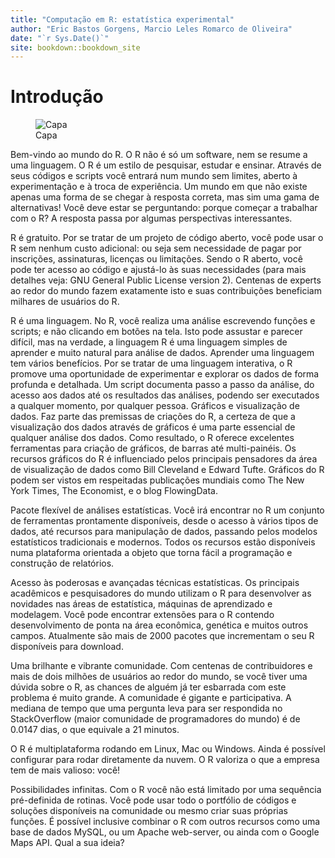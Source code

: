 ```yaml
--- 
title: "Computação em R: estatística experimental"
author: "Eric Bastos Gorgens, Marcio Leles Romarco de Oliveira"
date: "`r Sys.Date()`"
site: bookdown::bookdown_site
---
```


# Introdução

![Capa](./figuras/capa.png)

Bem-vindo ao mundo do R. O R não é só um software, nem se resume a uma linguagem. O R é um estilo de pesquisar, estudar e ensinar. Através de seus códigos e scripts você entrará num mundo sem limites, aberto à experimentação e à troca de experiência. Um mundo em que não existe apenas uma forma de se chegar à resposta correta, mas sim uma gama de alternativas! Você deve estar se perguntando: porque começar a trabalhar com o R? A resposta passa por algumas perspectivas interessantes.

R é gratuito. Por se tratar de um projeto de código aberto, você pode usar o R sem nenhum custo adicional: ou seja sem necessidade de pagar por inscrições, assinaturas, licenças ou limitações. Sendo o R aberto, você pode ter acesso ao código e ajustá-lo às suas necessidades (para mais detalhes veja: GNU General Public License version 2). Centenas de experts ao redor do mundo fazem exatamente isto e suas contribuições beneficiam milhares de usuários do R.

R é uma linguagem. No R, você realiza uma análise escrevendo funções e scripts; e não clicando em botões na tela. Isto pode assustar e parecer difícil, mas na verdade, a linguagem R é uma linguagem simples de aprender e muito natural para análise de dados. Aprender uma linguagem tem vários benefícios. Por se tratar de uma linguagem interativa, o R promove uma oportunidade de experimentar e explorar os dados de forma profunda e detalhada. Um script documenta passo a passo da análise, do acesso aos dados até os resultados das análises, podendo ser executados a qualquer momento, por qualquer pessoa.
Gráficos e visualização de dados. Faz parte das premissas de criações do R, a certeza de que a visualização dos dados através de gráficos é uma parte essencial de qualquer análise dos dados. Como resultado, o R oferece excelentes ferramentas para criação de gráficos, de barras até multi-painéis. Os recursos gráficos do R é influenciado pelos principais pensadores da área de visualização de dados como Bill Cleveland e Edward Tufte. Gráficos do R podem ser vistos em respeitadas publicações mundiais como The New York Times, The Economist, e o blog FlowingData.

Pacote flexível de análises estatísticas. Você irá encontrar no R um conjunto de ferramentas prontamente disponíveis, desde o acesso à vários tipos de dados, até recursos para manipulação de dados, passando pelos modelos estatísticos tradicionais e modernos. Todos os recursos estão disponíveis numa plataforma orientada a objeto que torna fácil a programação e construção de relatórios.

Acesso às poderosas e avançadas técnicas estatísticas. Os principais acadêmicos e pesquisadores do mundo utilizam o R para desenvolver as novidades nas áreas de estatística, máquinas de aprendizado e modelagem. Você pode encontrar extensões para o R contendo desenvolvimento de ponta na área econômica, genética e muitos outros campos. Atualmente são mais de 2000 pacotes que incrementam o seu R disponíveis para download.

Uma brilhante e vibrante comunidade. Com centenas de contribuidores e mais de dois milhões de usuários ao redor do mundo, se você tiver uma dúvida sobre o R, as chances de alguém já ter esbarrada com este problema é muito grande. A comunidade é gigante e participativa. A mediana de tempo que uma pergunta leva para ser respondida no StackOverflow (maior comunidade de programadores do mundo) é de 0.0147 dias, o que equivale a 21 minutos.

O R é multiplataforma rodando em Linux, Mac ou Windows. Ainda é possível configurar para rodar diretamente da nuvem. O R valoriza o que a empresa tem de mais valioso: você!

Possibilidades infinitas. Com o R você não está limitado por uma sequência pré-definida de rotinas. Você pode usar todo o portfólio de códigos e soluções disponíveis na comunidade ou mesmo criar suas próprias funções. É possível inclusive combinar o R com outros recursos como uma base de dados MySQL, ou um Apache web-server, ou ainda com o Google Maps API. Qual a sua ideia?
